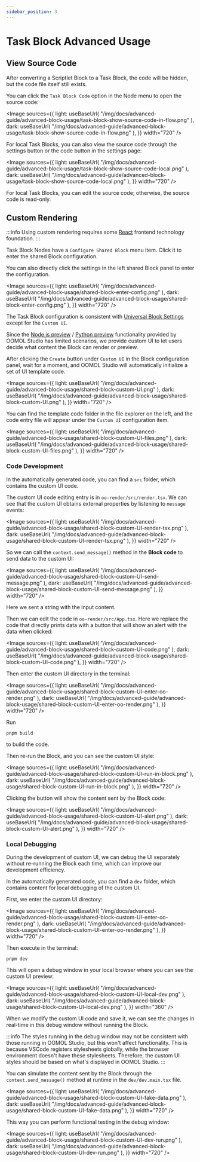 ```yaml
---
sidebar_position: 3
---
```



# Task Block Advanced Usage

## View Source Code

After converting a Scriptlet Block to a Task Block, the code will be hidden, but the code file itself still exists.

You can click the `Task Block Code` option in the Node menu to open the source code:

<Image
  sources={{
    light: useBaseUrl(
      "/img/docs/advanced-guide/advanced-block-usage/task-block-show-source-code-in-flow.png"
    ),
    dark: useBaseUrl(
      "/img/docs/advanced-guide/advanced-block-usage/task-block-show-source-code-in-flow.png"
    ),
  }}
  width="720"
/>

For local Task Blocks, you can also view the source code through the settings button or the code button in the settings page:

<Image
  sources={{
    light: useBaseUrl(
      "/img/docs/advanced-guide/advanced-block-usage/task-block-show-source-code-local.png"
    ),
    dark: useBaseUrl(
      "/img/docs/advanced-guide/advanced-block-usage/task-block-show-source-code-local.png"
    ),
  }}
  width="720"
/>

For local Task Blocks, you can edit the source code; otherwise, the source code is read-only.

## Custom Rendering

:::info
Using custom rendering requires some [React](https://react.dev/) frontend technology foundation.
:::

Task Block Nodes have a `Configure Shared Block` menu item. Click it to enter the shared Block configuration.

You can also directly click the settings in the left shared Block panel to enter the configuration.

<Image
  sources={{
    light: useBaseUrl(
      "/img/docs/advanced-guide/advanced-block-usage/shared-block-enter-config.png"
    ),
    dark: useBaseUrl(
      "/img/docs/advanced-guide/advanced-block-usage/shared-block-enter-config.png"
    ),
  }}
  width="720"
/>

The Task Block configuration is consistent with [Universal Block Settings](/docs/advanced-guide/universal-block-settings) except for the `Custom UI`.

Since the [Node.js preview](/docs/workflow-engine/nodejs-sdk-api#contextpreview-types) / [Python preview](/docs/workflow-engine/nodejs-sdk-api#contextpreview-types) functionality provided by OOMOL Studio has limited scenarios, we provide custom UI to let users decide what content the Block can render or preview.

After clicking the `Create` button under `Custom UI` in the Block configuration panel, wait for a moment, and OOMOL Studio will automatically initialize a set of UI template code.

<Image
  sources={{
    light: useBaseUrl(
      "/img/docs/advanced-guide/advanced-block-usage/shared-block-custom-UI.png"
    ),
    dark: useBaseUrl(
      "/img/docs/advanced-guide/advanced-block-usage/shared-block-custom-UI.png"
    ),
  }}
  width="720"
/>

You can find the template code folder in the file explorer on the left, and the code entry file will appear under the `Custom UI` configuration item.

<Image
  sources={{
    light: useBaseUrl(
      "/img/docs/advanced-guide/advanced-block-usage/shared-block-custom-UI-files.png"
    ),
    dark: useBaseUrl(
      "/img/docs/advanced-guide/advanced-block-usage/shared-block-custom-UI-files.png"
    ),
  }}
  width="720"
/>

### Code Development

In the automatically generated code, you can find a `src` folder, which contains the custom UI code.

The custom UI code editing entry is in `oo-render/src/render.tsx`. We can see that the custom UI obtains external properties by listening to `message` events:

<Image
  sources={{
    light: useBaseUrl(
      "/img/docs/advanced-guide/advanced-block-usage/shared-block-custom-UI-render-tsx.png"
    ),
    dark: useBaseUrl(
      "/img/docs/advanced-guide/advanced-block-usage/shared-block-custom-UI-render-tsx.png"
    ),
  }}
  width="720"
/>

So we can call the `context.send_message()` method in the **Block code** to send data to the custom UI:

<Image
  sources={{
    light: useBaseUrl(
      "/img/docs/advanced-guide/advanced-block-usage/shared-block-custom-UI-send-message.png"
    ),
    dark: useBaseUrl(
      "/img/docs/advanced-guide/advanced-block-usage/shared-block-custom-UI-send-message.png"
    ),
  }}
  width="720"
/>

Here we sent a string with the input content.

Then we can edit the code in `oo-render/src/App.tsx`. Here we replace the code that directly prints data with a button that will show an alert with the data when clicked:

<Image
  sources={{
    light: useBaseUrl(
      "/img/docs/advanced-guide/advanced-block-usage/shared-block-custom-UI-code.png"
    ),
    dark: useBaseUrl(
      "/img/docs/advanced-guide/advanced-block-usage/shared-block-custom-UI-code.png"
    ),
  }}
  width="720"
/>

Then enter the custom UI directory in the terminal:

<Image
  sources={{
    light: useBaseUrl(
      "/img/docs/advanced-guide/advanced-block-usage/shared-block-custom-UI-enter-oo-render.png"
    ),
    dark: useBaseUrl(
      "/img/docs/advanced-guide/advanced-block-usage/shared-block-custom-UI-enter-oo-render.png"
    ),
  }}
  width="720"
/>

Run

```shell
pnpm build
```

to build the code.

Then re-run the Block, and you can see the custom UI style:

<Image
  sources={{
    light: useBaseUrl(
      "/img/docs/advanced-guide/advanced-block-usage/shared-block-custom-UI-run-in-block.png"
    ),
    dark: useBaseUrl(
      "/img/docs/advanced-guide/advanced-block-usage/shared-block-custom-UI-run-in-block.png"
    ),
  }}
  width="720"
/>

Clicking the button will show the content sent by the Block code:

<Image
  sources={{
    light: useBaseUrl(
      "/img/docs/advanced-guide/advanced-block-usage/shared-block-custom-UI-alert.png"
    ),
    dark: useBaseUrl(
      "/img/docs/advanced-guide/advanced-block-usage/shared-block-custom-UI-alert.png"
    ),
  }}
  width="720"
/>

### Local Debugging

During the development of custom UI, we can debug the UI separately without re-running the Block each time, which can improve our development efficiency.

In the automatically generated code, you can find a `dev` folder, which contains content for local debugging of the custom UI.

First, we enter the custom UI directory:

<Image
  sources={{
    light: useBaseUrl(
      "/img/docs/advanced-guide/advanced-block-usage/shared-block-custom-UI-enter-oo-render.png"
    ),
    dark: useBaseUrl(
      "/img/docs/advanced-guide/advanced-block-usage/shared-block-custom-UI-enter-oo-render.png"
    ),
  }}
  width="720"
/>

Then execute in the terminal:

```shell
pnpm dev
```

This will open a debug window in your local browser where you can see the custom UI preview:

<Image
  sources={{
    light: useBaseUrl(
      "/img/docs/advanced-guide/advanced-block-usage/shared-block-custom-UI-local-dev.png"
    ),
    dark: useBaseUrl(
      "/img/docs/advanced-guide/advanced-block-usage/shared-block-custom-UI-local-dev.png"
    ),
  }}
  width="360"
/>

When we modify the custom UI code and save it, we can see the changes in real-time in this debug window without running the Block.

:::info
The styles running in the debug window may not be consistent with those running in OOMOL Studio, but this won't affect functionality. This is because VSCode registers stylesheets globally, while the browser environment doesn't have these stylesheets.
Therefore, the custom UI styles should be based on what's displayed in OOMOL Studio.
:::

You can simulate the content sent by the Block through the `context.send_message()` method at runtime in the `dev/dev.main.tsx` file.

<Image
  sources={{
    light: useBaseUrl(
      "/img/docs/advanced-guide/advanced-block-usage/shared-block-custom-UI-fake-data.png"
    ),
    dark: useBaseUrl(
      "/img/docs/advanced-guide/advanced-block-usage/shared-block-custom-UI-fake-data.png"
    ),
  }}
  width="720"
/>

This way you can perform functional testing in the debug window:

<Image
  sources={{
    light: useBaseUrl(
      "/img/docs/advanced-guide/advanced-block-usage/shared-block-custom-UI-dev-run.png"
    ),
    dark: useBaseUrl(
      "/img/docs/advanced-guide/advanced-block-usage/shared-block-custom-UI-dev-run.png"
    ),
  }}
  width="720"
/>

